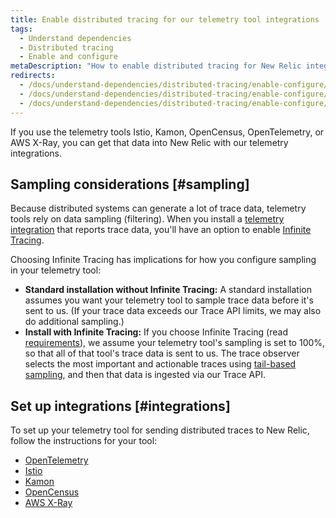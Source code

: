 ```yaml
---
title: Enable distributed tracing for our telemetry tool integrations
tags:
  - Understand dependencies
  - Distributed tracing
  - Enable and configure
metaDescription: "How to enable distributed tracing for New Relic integrations with third-party telemetry tools (Istio, Open Census, Kamon, OpenTelemetry)."
redirects:
  - /docs/understand-dependencies/distributed-tracing/enable-configure/third-party-integrations-enable-distributed-tracing
  - /docs/understand-dependencies/distributed-tracing/enable-configure/open-source-integrations-enable-distributed-tracing
  - /docs/understand-dependencies/distributed-tracing/enable-configure/integrations-enable-distributed-tracing
---
```


If you use the telemetry tools Istio, Kamon, OpenCensus, OpenTelemetry, or AWS X-Ray, you can get that data into New Relic with our telemetry integrations.

## Sampling considerations [#sampling]

Because distributed systems can generate a lot of trace data, telemetry tools rely on data sampling (filtering). When you install a [telemetry integration](/docs/integrations/open-source-telemetry-integrations) that reports trace data, you'll have an option to enable [Infinite Tracing](https://newrelic.com/products/edge-infinite-tracing).

Choosing Infinite Tracing has implications for how you configure sampling in your telemetry tool:

* **Standard installation without Infinite Tracing:** A standard installation assumes you want your telemetry tool to sample trace data before it's sent to us. (If your trace data exceeds our Trace API limits, we may also do additional sampling.)
* **Install with Infinite Tracing:** If you choose Infinite Tracing (read [requirements](/docs/understand-dependencies/distributed-tracing/infinite-tracing/introduction-infinite-tracing#requirements)), we assume your telemetry tool's sampling is set to 100%, so that all of that tool's trace data is sent to us. The trace observer selects the most important and actionable traces using [tail-based sampling](/docs/understand-dependencies/distributed-tracing/get-started/how-new-relic-distributed-tracing-works#tail-based), and then that data is ingested via our Trace API.

## Set up integrations [#integrations]

To set up your telemetry tool for sending distributed traces to New Relic, follow the instructions for your tool:

* [OpenTelemetry](/docs/integrations/open-source-telemetry-integrations/opentelemetry/opentelemetry-quick-start/)
* [Istio](/docs/integrations/open-source-telemetry-integrations/open-source-telemetry-integration-list/new-relics-istio-integration)
* [Kamon](/docs/integrations/open-source-telemetry-integrations/open-source-telemetry-integration-list/kamon-reporter)
* [OpenCensus](/docs/integrations/open-source-telemetry-integrations/open-source-telemetry-integration-list/new-relics-opencensus-integration)
* [AWS X-Ray](/docs/integrations/amazon-integrations/aws-integrations-list/aws-x-ray-monitoring-integration)


